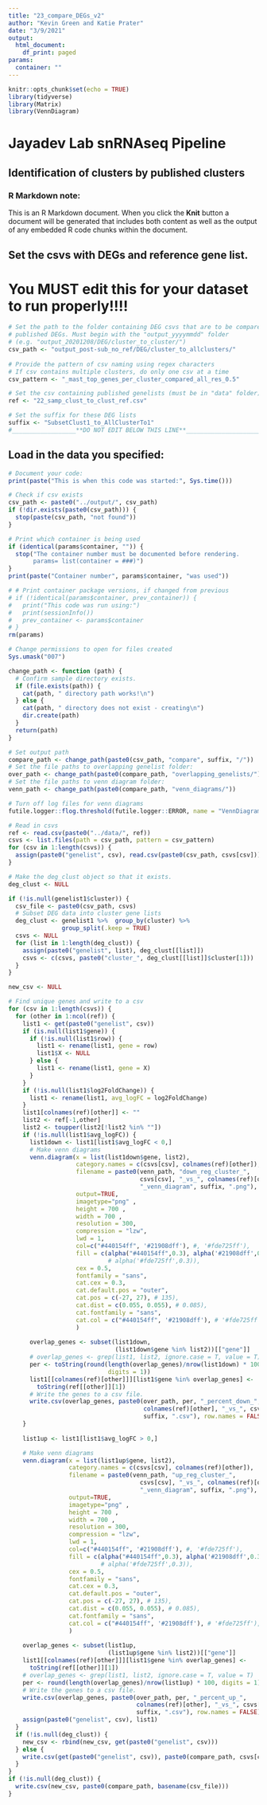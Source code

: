```yaml
---
title: "23_compare_DEGs_v2"
author: "Kevin Green and Katie Prater"
date: "3/9/2021"
output: 
  html_document:
    df_print: paged
params:
  container: ""
---
```


```r
knitr::opts_chunk$set(echo = TRUE)
library(tidyverse)
library(Matrix)
library(VennDiagram)
```

# Jayadev Lab snRNAseq Pipeline

## Identification of clusters by published clusters

### R Markdown note:
This is an R Markdown document. When you click the **Knit** button a document
will be generated that includes both content as well as the output of any
embedded R code chunks within the document.

## Set the csvs with DEGs and reference gene list.
# You MUST edit this for your dataset to run properly!!!!
```r
# Set the path to the folder containing DEG csvs that are to be compared to
# published DEGs. Must begin with the "output_yyyymmdd" folder
# (e.g. "output_20201208/DEG/cluster_to_cluster/")
csv_path <- "output_post-sub_no_ref/DEG/cluster_to_allclusters/"
  
# Provide the pattern of csv naming using regex characters
# If csv contains multiple clusters, do only one csv at a time
csv_pattern <- "_mast_top_genes_per_cluster_compared_all_res_0.5"

# Set the csv containing published genelists (must be in "data" folder)
ref <- "22_samp_clust_to_clust_ref.csv"

# Set the suffix for these DEG lists
suffix <- "SubsetClust1_to_AllClusterTo1"
#__________________**DO NOT EDIT BELOW THIS LINE**___________________________
```

## Load in the data you specified:
```r
# Document your code:
print(paste("This is when this code was started:", Sys.time()))

# Check if csv exists
csv_path <- paste0("../output/", csv_path)
if (!dir.exists(paste0(csv_path))) {
  stop(paste(csv_path, "not found"))
}

# Print which container is being used
if (identical(params$container, "")) {
  stop("The container number must be documented before rendering.
       params= list(container = ###)")
}
print(paste("Container number", params$container, "was used"))

# # Print container package versions, if changed from previous
# if (!identical(params$container, prev_container)) {
#   print("This code was run using:")
#   print(sessionInfo())
#   prev_container <- params$container
# }
rm(params)

# Change permissions to open for files created
Sys.umask("007")

change_path <- function (path) {
  # Confirm sample directory exists.
  if (file.exists(path)) {
    cat(path, " directory path works!\n")
  } else {
    cat(path, " directory does not exist - creating\n")
    dir.create(path)
  }
  return(path)
}
```

```r
# Set output path
compare_path <- change_path(paste0(csv_path, "compare", suffix, "/"))
# Set the file paths to overlapping genelist folder:
over_path <- change_path(paste0(compare_path, "overlapping_genelists/"))
# Set the file paths to venn diagram folder:
venn_path <- change_path(paste0(compare_path, "venn_diagrams/"))

# Turn off log files for venn diagrams
futile.logger::flog.threshold(futile.logger::ERROR, name = "VennDiagramLogger")

# Read in csvs
ref <- read.csv(paste0("../data/", ref))
csvs <- list.files(path = csv_path, pattern = csv_pattern)
for (csv in 1:length(csvs)) {
  assign(paste0("genelist", csv), read.csv(paste0(csv_path, csvs[csv])))
}

# Make the deg_clust object so that it exists.
deg_clust <- NULL

if (!is.null(genelist1$cluster)) {
  csv_file <- paste0(csv_path, csvs)
  # Subset DEG data into cluster gene lists
  deg_clust <- genelist1 %>%  group_by(cluster) %>%
               group_split(.keep = TRUE)
  csvs <- NULL
  for (list in 1:length(deg_clust)) {
    assign(paste0("genelist", list), deg_clust[[list]])
    csvs <- c(csvs, paste0("cluster_", deg_clust[[list]]$cluster[1]))
  }
}

new_csv <- NULL
```

```r
# Find unique genes and write to a csv
for (csv in 1:length(csvs)) {
  for (other in 1:ncol(ref)) {
    list1 <- get(paste0("genelist", csv))
    if (is.null(list1$gene)) {
      if (!is.null(list1$row)) {
        list1 <- rename(list1, gene = row)
        list1$X <- NULL
      } else {
        list1 <- rename(list1, gene = X)
      }
    }
    if (!is.null(list1$log2FoldChange)) {
      list1 <- rename(list1, avg_logFC = log2FoldChange)
    }
    list1[colnames(ref)[other]] <- ""
    list2 <- ref[-1,other]
    list2 <- toupper(list2[!list2 %in% ""])
    if (!is.null(list1$avg_logFC)) {
      list1down <- list1[list1$avg_logFC < 0,]
      # Make venn diagrams
      venn.diagram(x = list(list1down$gene, list2),
                   category.names = c(csvs[csv], colnames(ref)[other]),
                   filename = paste0(venn_path, "down_reg_cluster_",
                                     csvs[csv], "_vs_", colnames(ref)[other],
                                     "_venn_diagram", suffix, ".png"),
                   output=TRUE,
                   imagetype="png" ,
                   height = 700 , 
                   width = 700 , 
                   resolution = 300,
                   compression = "lzw",
                   lwd = 1,
                   col=c("#440154ff", '#21908dff'), #, '#fde725ff'),
                   fill = c(alpha("#440154ff",0.3), alpha('#21908dff',0.3)),
                            # alpha('#fde725ff',0.3)),
                   cex = 0.5,
                   fontfamily = "sans",
                   cat.cex = 0.3,
                   cat.default.pos = "outer",
                   cat.pos = c(-27, 27), # 135),
                   cat.dist = c(0.055, 0.055), # 0.085),
                   cat.fontfamily = "sans",
                   cat.col = c("#440154ff", '#21908dff'), # '#fde725ff'),
                   )
      
      overlap_genes <- subset(list1down,
                              (list1down$gene %in% list2))[["gene"]]
      # overlap_genes <- grep(list1, list2, ignore.case = T, value = T)
      per <- toString(round(length(overlap_genes)/nrow(list1down) * 100,
                            digits = 1))
      list1[[colnames(ref)[other]]][list1$gene %in% overlap_genes] <-
        toString(ref[[other]][1])
      # Write the genes to a csv file.
      write.csv(overlap_genes, paste0(over_path, per, "_percent_down_",
                                      colnames(ref)[other], "_vs_", csvs[csv],
                                      suffix, ".csv"), row.names = FALSE)
    }
    
    list1up <- list1[list1$avg_logFC > 0,]

    # Make venn diagrams
    venn.diagram(x = list(list1up$gene, list2),
                 category.names = c(csvs[csv], colnames(ref)[other]),
                 filename = paste0(venn_path, "up_reg_cluster_",
                                     csvs[csv], "_vs_", colnames(ref)[other],
                                     "_venn_diagram", suffix, ".png"),
                 output=TRUE,
                 imagetype="png" ,
                 height = 700 , 
                 width = 700 , 
                 resolution = 300,
                 compression = "lzw",
                 lwd = 1,
                 col=c("#440154ff", '#21908dff'), #, '#fde725ff'),
                 fill = c(alpha("#440154ff",0.3), alpha('#21908dff',0.3)),
                          # alpha('#fde725ff',0.3)),
                 cex = 0.5,
                 fontfamily = "sans",
                 cat.cex = 0.3,
                 cat.default.pos = "outer",
                 cat.pos = c(-27, 27), # 135),
                 cat.dist = c(0.055, 0.055), # 0.085),
                 cat.fontfamily = "sans",
                 cat.col = c("#440154ff", '#21908dff'), # '#fde725ff'),
                 )
    
    overlap_genes <- subset(list1up,
                            (list1up$gene %in% list2))[["gene"]]
    list1[[colnames(ref)[other]]][list1$gene %in% overlap_genes] <-
      toString(ref[[other]][1])
    # overlap_genes <- grep(list1, list2, ignore.case = T, value = T)
    per <- round(length(overlap_genes)/nrow(list1up) * 100, digits = 1)
    # Write the genes to a csv file.
    write.csv(overlap_genes, paste0(over_path, per, "_percent_up_",
                                    colnames(ref)[other], "_vs_", csvs[csv],
                                    suffix, ".csv"), row.names = FALSE)
    assign(paste0("genelist", csv), list1)
  }
  if (!is.null(deg_clust)) {
    new_csv <- rbind(new_csv, get(paste0("genelist", csv)))
  } else {
    write.csv(get(paste0("genelist", csv)), paste0(compare_path, csvs[csv]))
  }
}
if (!is.null(deg_clust)) {
  write.csv(new_csv, paste0(compare_path, basename(csv_file)))
}
```